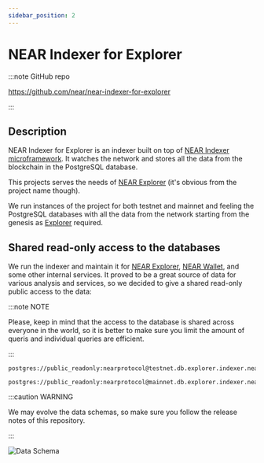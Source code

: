 ```yaml
---
sidebar_position: 2
---
```



# NEAR Indexer for Explorer

:::note GitHub repo

https://github.com/near/near-indexer-for-explorer

:::

## Description

NEAR Indexer for Explorer is an indexer built on top of [NEAR Indexer microframework](./near-indexer-framework). It watches the network and stores all the data from the blockchain in the PostgreSQL database.

This projects serves the needs of [NEAR Explorer](https://explorer.near.org/) (it's obvious from the project name though).

We run instances of the project for both testnet and mainnet and feeling the PostgreSQL databases with all the data from the network starting from the genesis as [Explorer](https://explorer.near.org/) required.

## Shared read-only access to the databases

We run the indexer and maintain it for [NEAR Explorer](https://explorer.near.org/), [NEAR Wallet](https://wallet.near.org), and some other internal services. It proved to be a great source of data for various analysis and services, so we decided to give a shared read-only public access to the data:

:::note NOTE

Please, keep in mind that the access to the database is shared across everyone in the world, so it is better to make sure you limit the amount of queris and individual queries are efficient.

:::

<Tabs>
  <TabItem value="testnet" label="testnet" default>

    postgres://public_readonly:nearprotocol@testnet.db.explorer.indexer.near.dev/testnet_explorer


  </TabItem>
  <TabItem value="mainnet" label="mainnet">

    postgres://public_readonly:nearprotocol@mainnet.db.explorer.indexer.near.dev/mainnet_explorer

  </TabItem>
</Tabs>

:::caution WARNING

We may evolve the data schemas, so make sure you follow the release notes of this repository.

:::

![Data Schema](https://github.com/near/near-indexer-for-explorer/blob/master/docs/near-indexer-for-explorer-db.png?raw=true)
